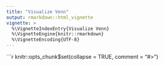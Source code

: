 ```yaml
---
title: "Visualize Venn"
output: rmarkdown::html_vignette
vignette: >
  %\VignetteIndexEntry{Visualize Venn}
  %\VignetteEngine{knitr::rmarkdown}
  %\VignetteEncoding{UTF-8}
---
```


```r
knitr::opts_chunk$set(collapse = TRUE, comment = "#>")
